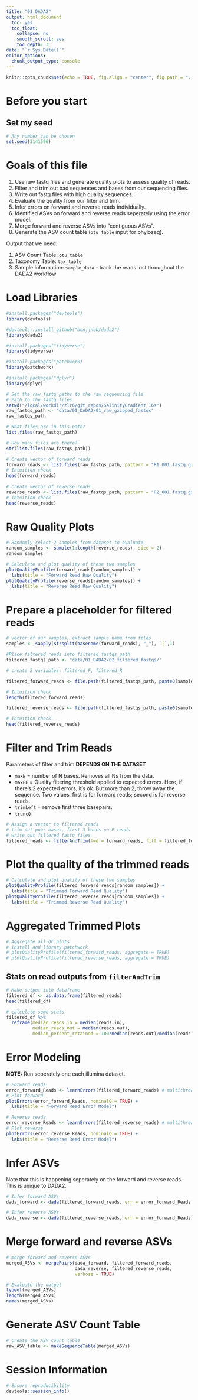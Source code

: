 ```yaml
---
title: "01_DADA2"
output: html_document
  toc: yes
  toc_float:
    collapse: no
    smooth_scroll: yes
    toc_depth: 3
date: "`r Sys.Date()`"
editor_options: 
  chunk_output_type: console
---
```


```r
knitr::opts_chunk$set(echo = TRUE, fig.align = "center", fig.path = "../figures/01_DADA2/") # Send any figures to this folder
```

# Before you start

## Set my seed

```r
# Any number can be chosen
set.seed(3141596)
```

# Goals of this file

1. Use raw fastq files and generate quality plots to assess quality of reads.
2. Filter and trim out bad sequences and bases from our sequencing files.
3. Write out fastq files with high quality sequences.
4. Evaluate the quality from our filter and trim.
5. Infer errors on forward and reverse reads individually.
6. Identified ASVs on forward and reverse reads seperately using the error model.
7. Merge forward and reverse ASVs into "contiguous ASVs".
8. Generate the ASV count table (`otu_table` input for phyloseq).

Output that we need:

1. ASV Count Table: `otu_table`
2. Taxonomy Table: `tax_table`
3. Sample Information: `sample_data` - track the reads lost throughout the DADA2 workflow

# Load Libraries
```r
#install.packages("devtools")
library(devtools)

#devtools::install_github("benjjneb/dada2")
library(dada2)

#install.packages("tidyverse")
library(tidyverse)

#install.packages("patchwork)
library(patchwork)

#install.packages("dplyr")
library(dplyr)
```

```r
# Set the raw fastq paths to the raw sequencing file
# Path to the fastq files
setwd("/local/workdir/zlr6/git_repos/SalinityGradient_16s")
raw_fastqs_path <- "data/01_DADA2/01_raw_gzipped_fastqs"
raw_fastqs_path

# What files are in this path?
list.files(raw_fastqs_path)

# How many files are there?
str(list.files(raw_fastqs_path))

# Create vector of forward reads
forward_reads <- list.files(raw_fastqs_path, pattern = "R1_001.fastq.gz", full.names = TRUE)
# Intuition check
head(forward_reads)
 
# Create vector of reverse reads
reverse_reads <- list.files(raw_fastqs_path, pattern = "R2_001.fastq.gz", full.names = TRUE)
# Intuition check
head(reverse_reads)
```

# Raw Quality Plots
```r
# Randomly select 2 samples from dataset to evaluate
random_samples <- sample(1:length(reverse_reads), size = 2)
random_samples

# Calculate and plot quality of these two samples
plotQualityProfile(forward_reads[random_samples]) + 
  labs(title = "Forward Read Raw Quality")
plotQualityProfile(reverse_reads[random_samples]) + 
  labs(title = "Reverse Read Raw Quality")
```

# Prepare a placeholder for filtered reads
```r
# vector of our samples, extract sample name from files
samples <- sapply(strsplit(basename(forward_reads), "_"), `[`,1)

#Place filtered reads into filtered_fastqs_path
filtered_fastqs_path <- "data/01_DADA2/02_filtered_fastqs/"

# create 2 variables: filtered_F, filtered_R

filtered_forward_reads <- file.path(filtered_fastqs_path, paste0(samples, "_R1_filtered.fastq.gz"))

# Intuition check
length(filtered_forward_reads)

filtered_reverse_reads <- file.path(filtered_fastqs_path, paste0(samples, "_R2_filtered.fastq.gz"))

# Intuition check
head(filtered_reverse_reads)
```

# Filter and Trim Reads

Parameters of filter and trim **DEPENDS ON THE DATASET**

- `maxN` = number of N bases. Removes all Ns from the data.
- `maxEE` = Quality filtering threshold applied to expected errors. Here, if there's 2 expected errors, it's ok. But more than 2, throw away the sequence. Two values, first is for forward reads; second is for reverse reads.
- `trimLeft` = remove first three basepairs.
- `truncQ`

```r
# Assign a vector to filtered reads
# trim out poor bases, first 3 bases on F reads
# write out filtered fastq files
filtered_reads <- filterAndTrim(fwd = forward_reads, filt = filtered_forward_reads, rev = reverse_reads, filt.rev = filtered_reverse_reads, maxN = 0, maxEE = (c(2,2)), trimLeft = 3, truncQ = 2, rm.phix = TRUE, compress = TRUE) # multithread = TRUE
```

# Plot the quality of the trimmed reads

```r
# Calculate and plot quality of these two samples
plotQualityProfile(filtered_forward_reads[random_samples]) + 
  labs(title = "Trimmed Forward Read Quality")
plotQualityProfile(filtered_reverse_reads[random_samples]) + 
  labs(title = "Trimmed Reverse Read Quality")
```

# Aggregated Trimmed Plots
```r
# Aggregate all QC plots
# Install and library patchwork
# plotQualityProfile(filtered_forward_reads, aggregate = TRUE)
# plotQualityProfile(filtered_reverse_reads, aggregate = TRUE)
```

## Stats on read outputs from `filterAndTrim`
```r
# Make output into dataframe
filtered_df <- as.data.frame(filtered_reads)
head(filtered_df)

# calculate some stats
filtered_df %>%
  reframe(median_reads_in = median(reads.in),
          median_reads_out = median(reads.out),
          median_percent_retained = 100*median(reads.out)/median(reads.in))
```

# Error Modeling

**NOTE:** Run seperately one each illumina dataset.
```r
# Forward reads
error_forward_Reads <- learnErrors(filtered_forward_reads) # multithread = TRUE
# Plot forward
plotErrors(error_forward_Reads, nominalQ = TRUE) +
  labs(title = "Forward Read Error Model")

# Reverse reads
error_reverse_Reads <- learnErrors(filtered_reverse_reads) # multithread = TRUE
# Plot reverse
plotErrors(error_reverse_Reads, nominalQ = TRUE) +
  labs(title = "Reverse Read Error Model")


```

# Infer ASVs

Note that this is happening seperately on the forward and reverse reads. This is unique to DADA2.

```r
# Infer forward ASVs
dada_forward <- dada(filtered_forward_reads, err = error_forward_Reads) # multithread = TRUE

# Infer reverse ASVs
dada_reverse <- dada(filtered_reverse_reads, err = error_forward_Reads) # multithread = TRUE
```

# Merge forward and reverse ASVs
```r
# merge forward and reverse ASVs
merged_ASVs <- mergePairs(dada_forward, filtered_forward_reads,
                          dada_reverse, filtered_reverse_reads, 
                          verbose = TRUE)

# Evaluate the output
typeof(merged_ASVs)
length(merged_ASVs)
names(merged_ASVs)
```

# Generate ASV Count Table
```r
# Create the ASV count table
raw_ASV_table <- makeSequenceTable(merged_ASVs)
```

# Session Information
```r
# Ensure reproducibility
devtools::session_info()
```